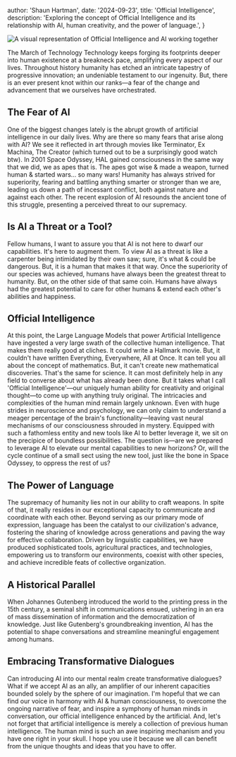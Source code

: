 
  author: 'Shaun Hartman',
  date: '2024-09-23',
  title: 'Official Intelligence',
  description:
    'Exploring the concept of Official Intelligence and its relationship with AI, human creativity, and the power of language.',
}


<Image
  src={officialIntelligenceImage}
  alt="A visual representation of Official Intelligence and AI working together"
/>

The March of Technology
Technology keeps forging its footprints deeper into human existence at a breakneck pace, amplifying every aspect of our lives. Throughout history humanity has etched an intricate tapestry of progressive innovation; an undeniable testament to our ingenuity. But, there is an ever present knot within our ranks—a fear of the change and advancement that we ourselves have orchestrated.

## The Fear of AI

One of the biggest changes lately is the abrupt growth of artificial intelligence in our daily lives. Why are there so many fears that arise along with AI? We see it reflected in art through movies like Terminator, Ex Machina, The Creator (which turned out to be a surprisingly good watch btw). In 2001 Space Odyssey, HAL gained consciousness in the same way that we did, we as apes that is. The apes got wise & made a weapon, turned human & started wars… so many wars! Humanity has always strived for superiority, fearing and battling anything smarter or stronger than we are, leading us down a path of incessant conflict, both against nature and against each other. The recent explosion of AI resounds the ancient tone of this struggle, presenting a perceived threat to our supremacy.

## Is AI a Threat or a Tool?

Fellow humans, I want to assure you that AI is not here to dwarf our capabilities. It's here to augment them. To view AI as a threat is like a carpenter being intimidated by their own saw; sure, it's what & could be dangerous. But, it is a human that makes it that way. Once the superiority of our species was achieved, humans have always been the greatest threat to humanity. But, on the other side of that same coin. Humans have always had the greatest potential to care for other humans & extend each other's abilities and happiness.

## Official Intelligence

At this point, the Large Language Models that power Artificial Intelligence have ingested a very large swath of the collective human intelligence. That makes them really good at cliches. It could write a Hallmark movie. But, it couldn't have written Everything, Everywhere, All at Once. It can tell you all about the concept of mathematics. But, it can't create new mathematical discoveries. That's the same for science. It can most definitely help in any field to converse about what has already been done. But it takes what I call 'Official Intelligence'—our uniquely human ability for creativity and original thought—to come up with anything truly original. The intricacies and complexities of the human mind remain largely unknown. Even with huge strides in neuroscience and psychology, we can only claim to understand a meager percentage of the brain's functionality—leaving vast neural mechanisms of our consciousness shrouded in mystery. Equipped with such a fathomless entity and new tools like AI to better leverage it, we sit on the precipice of boundless possibilities. The question is—are we prepared to leverage AI to elevate our mental capabilities to new horizons? Or, will the cycle continue of a small sect using the new tool, just like the bone in Space Odyssey, to oppress the rest of us?

## The Power of Language

The supremacy of humanity lies not in our ability to craft weapons. In spite of that, it really resides in our exceptional capacity to communicate and coordinate with each other. Beyond serving as our primary mode of expression, language has been the catalyst to our civilization's advance, fostering the sharing of knowledge across generations and paving the way for effective collaboration. Driven by linguistic capabilities, we have produced sophisticated tools, agricultural practices, and technologies, empowering us to transform our environments, coexist with other species, and achieve incredible feats of collective organization.

## A Historical Parallel

When Johannes Gutenberg introduced the world to the printing press in the 15th century, a seminal shift in communications ensued, ushering in an era of mass dissemination of information and the democratization of knowledge. Just like Gutenberg's groundbreaking invention, AI has the potential to shape conversations and streamline meaningful engagement among humans.

## Embracing Transformative Dialogues

Can introducing AI into our mental realm create transformative dialogues? What if we accept AI as an ally, an amplifier of our inherent capacities bounded solely by the sphere of our imagination. I'm hopeful that we can find our voice in harmony with AI & human consciousness, to overcome the ongoing narrative of fear, and inspire a symphony of human minds in conversation, our official intelligence enhanced by the artificial. And, let's not forget that artificial intelligence is merely a collection of previous human intelligence. The human mind is such an awe inspiring mechanism and you have one right in your skull. I hope you use it because we all can benefit from the unique thoughts and ideas that you have to offer.
